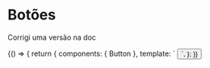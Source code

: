 
<Meta title="Components/Button" component={Button} />

# Botões

Corrigi uma versão na doc

<Story name="Default">
  {() => {
    return {
      components: { Button },
      template: `
        <Button />
      `,
    };
  }}
</Story>
